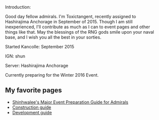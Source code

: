 Introduction:

Good day fellow admirals. I'm Toxictangent, recently assigned to Hashirajima Anchorage in September of 2015. Though I am still inexperienced, I'll contribute as much as I can to event pages and other things like that. May the blessings of the RNG gods smile upon your naval base, and I wish you all the best in your sorties.

Started Kancolle: September 2015

IGN: shun

Server: Hashirajima Anchorage

Currently preparing for the Winter 2016 Event.

==My favorite pages==

* [http://kancolle.wikia.com/wiki/User_blog:Shinhwalee/Major_Event_Preparation_Guide_for_Admirals Shinhwalee's Major Event Preparation Guide for Admirals]
* [http://kancolle.wikia.com/wiki/Construction Construction guide]
* [http://kancolle.wikia.com/wiki/Development Development guide]